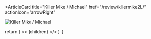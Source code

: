 <ArticleCard
  title="Killer Mike / Michael"
  href="/review/killermike2L/"
  actionIcon="arrowRight"
>

![Killer Mike / Michael](../../images/cd/killermike2L.jpg)

</ArticleCard>

  return (
    <>
      {children}
    </>
  );
}